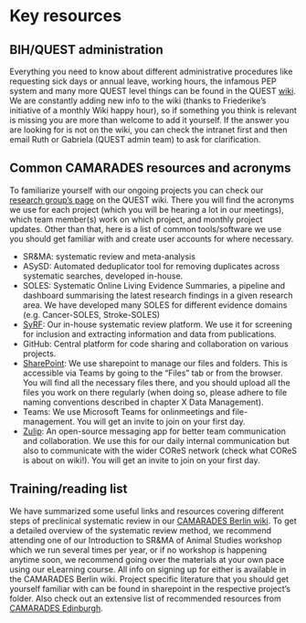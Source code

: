 # Key resources
## BIH/QUEST administration
Everything you need to know about different administrative procedures like requesting sick days or annual leave, working hours, the infamous PEP system and many more QUEST level things can be found in the QUEST [wiki](https://quest-wiki.premier.charite.de/index.php/Category:QUEST_Office_Admin). We are constantly adding new info to the wiki (thanks to Friederike's initiative of a monthly Wiki happy hour), so if something you think is relevant is missing you are more than welcome to add it yourself. If the answer you are looking for is not on the wiki, you can check the intranet first and then email Ruth or Gabriela (QUEST admin team) to ask for clarification. 

## Common CAMARADES resources and acronyms
To familiarize yourself with our ongoing projects you can check our [research group's page](https://quest-wiki.premier.charite.de/index.php/Research_Group_McCann) on the QUEST wiki. There you will find the acronyms we use for each project (which you will be hearing a lot in our meetings), which team member(s) work on which project, and monthly project updates. Other than that, here is a list of common tools/software we use you should get familiar with and create user accounts for where necessary.

- SR&MA: systematic review and meta-analysis
- ASySD: Automated deduplicator tool for removing duplicates across systematic searches, developed in-house.
- SOLES: Systematic Online Living Evidence Summaries, a pipeline and dashboard summarising the latest research findings in a given research area. We have developed many SOLES for different evidence domains (e.g. Cancer-SOLES, Stroke-SOLES)
- [SyRF](https://syrf.org.uk/): Our in-house systematic review platform. We use it for screening for inclusion and extracting information and data from publications.
- GitHub: Central platform for code sharing and collaboration on various projects.
- [SharePoint](https://charitede.sharepoint.com/sites/StrokeCoMorb/Shared%20Documents/Forms/AllItems.aspx): We use sharepoint to manage our files and folders. This is accessible via Teams by going to the “Files” tab or from the browser. You will find all the necessary files there, and you should upload all the files you work on there regularly (when doing so, please adhere to file naming conventions described in chapter X Data Management). 
- Teams: We use Microsoft Teams for onlinmeetings and file-management. You will get an invite to join on your first day.
- [Zulip](https://zulip.com/apps/): An open-source messaging app for better team communication and collaboration. We use this for our daily internal communication but also to communicate with the wider COReS network (check what COReS is about on wiki!). You will get an invite to join on your first day.

## Training/reading list
We have summarized some useful links and resources covering different steps of preclinical systematic review in our [CAMARADES Berlin wiki](http://camarades.de/). To get a detailed overview of the systematic review method, we recommend attending one of our Introduction to SR&MA of Animal Studies workshop which we run several times per year, or if no workshop is happening anytime soon, we recommend going over the materials at your own pace using our eLearning course. All info on signing up for either is available in the CAMARADES Berlin wiki. Project specific literature that you should get yourself familiar with can be found in sharepoint in the respective project's folder. Also check out an extensive list of recommended resources from [CAMARADES Edinburgh](https://camaradesuk.github.io/camarades_cookbook/key-resources.html#training-reading-list). 
